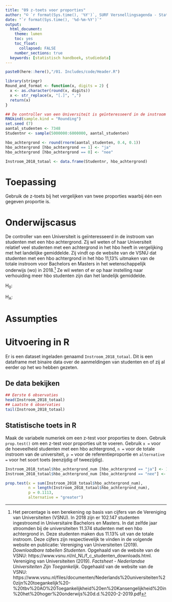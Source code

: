 ```yaml
---
title: "09 z-toets voor proporties"
author: "© `r format(Sys.time(), '%Y')`, SURF Versnellingsagenda - Statistisch Handboek Hoger Onderwijs"
date: "`r format(Sys.time(), '%d-%m-%Y')`"
output:
  html_document:
    theme: lumen
    toc: yes
    toc_float: 
      collapsed: FALSE 
    number_sections: true
  keywords: [statistisch handboek, studiedata]
---
```


<style>
`r htmltools::includeHTML(paste0(here::here(),"/01. Includes/css/Stylesheet_SHHO.css"))`
</style>

<!-- ## CLOSEDBLOK: Header.R -->
```r
paste0(here::here(),"/01. Includes/code/Header.R")
```
<!-- ## /CLOSEDBLOK: Header.R -->

<!-- ## CLOSEDBLOK: Functiedefinities.R -->
```r
library(stringr)
Round_and_format <- function(x, digits = 2) {
  x <- as.character(round(x, digits))
  x <- str_replace(x, "[.]", ",")
  return(x)
}
```
<!-- ## /CLOSEDBLOK: Functiedefinities.R -->

<!-- ## OPENBLOK: Data-aanmaken.R -->
```r
## De controller van een Universiteit is geïnteresseerd in de instroom van tweedekansstudenten. Zij vraagt zich af: Heeft onze Universiteit relatief veel tweedekansstudenten in vergelijking met het landelijke gemiddelde?
RNGkind(sample.kind = "Rounding")
set.seed (7)
aantal_studenten <- 7348
Studentnr <- sample(5000000:6000000, aantal_studenten)

hbo_achtergrond <- round(rnorm(aantal_studenten, 0.4, 0.1))
hbo_achtergrond [hbo_achtergrond == 1] <- "ja"
hbo_achtergrond [hbo_achtergrond == 0] <- "nee"

Instroom_2018_totaal <- data.frame(Studentnr, hbo_achtergrond)
```
<!-- ## /OPENBLOK: Data-aanmaken.R -->
# Toepassing
Gebruik de z-toets bij het vergelijken van twee proporties waarbij één een gegeven proportie is. 


# Onderwijscasus
<div id = "casus">
De controller van een Universiteit is geïnteresseerd in de instroom van studenten met een hbo achtergrond. Zij wil weten of haar Universiteit relatief veel studenten met een achtergrond in het hbo heeft in vergelijking met het landelijke gemiddelde. Zij vindt op de website van de VSNU dat studenten met een hbo achtergrond in het hbo 11,13% uitmaken van de totale instroom voor Bachelors en Masters in het wetenschappelijk onderwijs (wo) in 2018.[^1] Ze wil weten of er op haar instelling naar verhouiding meer hbo studenten zijn dan het landelijk gemiddelde. 

H~0~: 

H~A~:
</div>

# Assumpties


# Uitvoering in R
Er is een dataset ingeladen genaamd `Instroom_2018_totaal`. Dit is een dataframe met binaire data over de aanmeldingen van studenten en of zij al eerder op het wo hebben gezeten.

## De data bekijken

<!-- ## OPENBLOK: Data-bekijken.R -->
```r
## Eerste 6 observaties
head(Instroom_2018_totaal)
## Laatste 6 observaties
tail(Instroom_2018_totaal)
```
<!-- ## /OPENBLOK: Data-bekijken.R -->


## Statistische toets in R
Maak de variabele numeriek om een z-test voor proporties te doen. Gebruik `prop.test()` om een z-test voor proporties uit te voeren. Gebruik  `x =` voor de hoeveelheid studenten met een hbo achtergrond, `n =` voor de totale instroom van de universiteit, `p =` voor de referentieproportie en `alternative =` voor het soort toets (eenzijdig of tweezijdig).
<!-- ## OPENBLOK: Z-toets.R-->
```r
Instroom_2018_totaal$hbo_achtergrond_num [hbo_achtergrond == "ja"] <- 1
Instroom_2018_totaal$hbo_achtergrond_num [hbo_achtergrond == "nee"] <- 0

prop.test(x = sum(Instroom_2018_totaal$hbo_achtergrond_num), 
          n = length(Instroom_2018_totaal$hbo_achtergrond_num), 
          p = 0.1113,
          alternative = "greater")
```
<!-- ## /OPENBLOK: Z-toets.R-->

[^1]: Het percentage is een berekening op basis van cijfers van de Vereniging van Universiteiten (VSNU). In 2018 zijn er 102.147 studenten ingestroomd in Universitaire Bachelors en Masters. In dat zelfde jaar stroomden bij de universiteiten 11.374 studenten met een hbo achtergrond in. Deze studenten maken dus 11.13% uit van de totale instroom.  Deze cijfers zijn respectievelijk te vinden in de volgende website en publicatie: Vereniging van Universiteiten (2019). *Downloadbare tabellen Studenten*. Opgehaald van de website van de VSNU: https://www.vsnu.nl/nl_NL/f_c_studenten_downloads.html. Vereniging van Universiteiten (2019). *Factsheet - Nederlandse Universiteiten Zijn Toegankelijk*. Opgehaald van de website van de VSNU: https://www.vsnu.nl/files/documenten/Nederlands%20universiteiten%20zijn%20toegankelijk%20-%20tbv%20AO%20Toegankelijkheid%20en%20Kansengelijkheid%20in%20het%20hoger%20onderwijs%20d.d.%2020-2-2019.pdf

